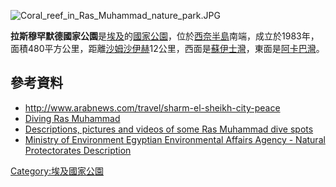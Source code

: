 [[Image:Coral_reef_in_Ras_Muhammad_nature_park.JPG|right]]
{{coord|27|43|20|N|34|15|14|E|format=dms|display=title}}

'''拉斯穆罕默德國家公園'''是[[埃及|埃及]]的[[國家公園|國家公園]]，位於[[西奈半島|西奈半島]]南端，成立於1983年，面積480平方公里，距離[[沙姆沙伊赫|沙姆沙伊赫]]12公里，西面是[[蘇伊士灣|蘇伊士灣]]，東面是[[阿卡巴灣|阿卡巴灣]]。

==參考資料==
* http://www.arabnews.com/travel/sharm-el-sheikh-city-peace {{Wayback|url=http://www.arabnews.com/travel/sharm-el-sheikh-city-peace |date=20190426061414 }}
*[https://web.archive.org/web/20090609075051/http://red-sea-shadow.com/rasmoh.htm Diving Ras Muhammad]
*[http://www.pro-taucher.com/ras-mohammed.html Descriptions, pictures and videos of some Ras Muhammad dive spots] {{Wayback|url=http://www.pro-taucher.com/ras-mohammed.html |date=20180427142254 }}
* [http://www.eeaa.gov.eg/en-us/topics/nature/protectorates/protectoratesdescription.aspx Ministry of Environment Egyptian Environmental Affairs Agency - Natural Protectorates Description] {{Wayback|url=http://www.eeaa.gov.eg/en-us/topics/nature/protectorates/protectoratesdescription.aspx |date=20190829071334 }}

{{Egypt-geo-stub}}
[[Category:埃及國家公園|Category:埃及國家公園]]